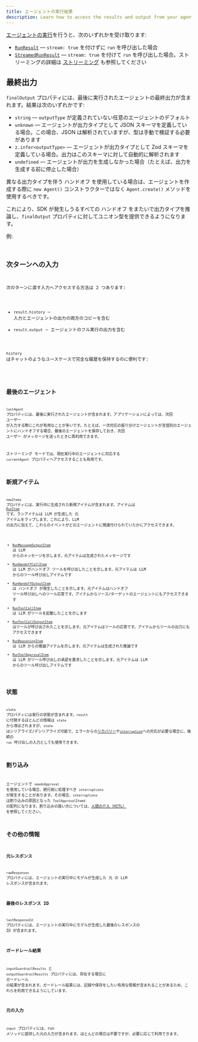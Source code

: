 ```yaml
---
title: エージェントの実行結果
description: Learn how to access the results and output from your agent run
---
```



[エージェントの実行](/openai-agents-js/ja/guides/running-agents)を行うと、次のいずれかを受け取ります:

- [`RunResult`](/openai-agents-js/openai/agents/classes/runresult) — `stream: true` を付けずに `run` を呼び出した場合
- [`StreamedRunResult`](/openai-agents-js/openai/agents/classes/streamedrunresult) — `stream: true` を付けて `run` を呼び出した場合。ストリーミングの詳細は [ストリーミング](/openai-agents-js/ja/guides/streaming) も参照してください

## 最終出力

`finalOutput` プロパティには、最後に実行されたエージェントの最終出力が含まれます。結果は次のいずれかです:

- `string` — `outputType` が定義されていない任意のエージェントのデフォルト
- `unknown` — エージェントが出力タイプとして JSON スキーマを定義している場合。この場合、JSON は解析されていますが、型は手動で検証する必要があります
- `z.infer<outputType>` — エージェントが出力タイプとして Zod スキーマを定義している場合。出力はこのスキーマに対して自動的に解析されます
- `undefined` — エージェントが出力を生成しなかった場合（たとえば、出力を生成する前に停止した場合）

異なる出力タイプを伴う ハンドオフ を使用している場合は、エージェントを作成する際に `new Agent()` コンストラクターではなく `Agent.create()` メソッドを使用するべきです。

これにより、SDK が発生しうるすべての ハンドオフ をまたいで出力タイプを推論し、`finalOutput` プロパティに対してユニオン型を提供できるようになります。

例:

<Code
  lang="typescript"
  code={handoffFinalOutputTypes}
  title="ハンドオフの最終出力タイプ"
/>

## 次ターンへの入力

次のターンに渡す入力へアクセスする方法は 2 つあります:

- `result.history` — 入力とエージェントの出力の両方のコピーを含む
- `result.output` — エージェントのフル実行の出力を含む

`history` はチャットのようなユースケースで完全な履歴を保持するのに便利です:

<Code lang="typescript" code={historyLoop} title="履歴ループ" />

## 最後のエージェント

`lastAgent` プロパティには、最後に実行されたエージェントが含まれます。アプリケーションによっては、次回 ユーザー が入力する際にこれが有用なことが多いです。たとえば、一次対応の振り分けエージェントが言語別のエージェントにハンドオフする場合、最後のエージェントを保存しておき、次回 ユーザー がメッセージを送ったときに再利用できます。

ストリーミング モードでは、現在実行中のエージェントに対応する `currentAgent` プロパティへアクセスすることも有用です。

## 新規アイテム

`newItems` プロパティには、実行中に生成された新規アイテムが含まれます。アイテムは [`RunItem`](/openai-agents-js/openai/agents/type-aliases/runitem) です。ランアイテムは LLM が生成した 元 アイテムをラップします。これにより、LLM の出力に加えて、これらのイベントがどのエージェントに関連付けられていたかにアクセスできます。

- [`RunMessageOutputItem`](/openai-agents-js/openai/agents/classes/runmessageoutputitem) は LLM からのメッセージを示します。元アイテムは生成されたメッセージです
- [`RunHandoffCallItem`](/openai-agents-js/openai/agents/classes/runhandoffcallitem) は LLM がハンドオフ ツールを呼び出したことを示します。元アイテムは LLM からのツール呼び出しアイテムです
- [`RunHandoffOutputItem`](/openai-agents-js/openai/agents/classes/runhandoffoutputitem) は ハンドオフ が発生したことを示します。元アイテムはハンドオフ ツール呼び出しへのツール応答です。アイテムからソース/ターゲットのエージェントにもアクセスできます
- [`RunToolCallItem`](/openai-agents-js/openai/agents/classes/runtoolcallitem) は LLM がツールを起動したことを示します
- [`RunToolCallOutputItem`](/openai-agents-js/openai/agents/classes/runtoolcalloutputitem) はツールが呼び出されたことを示します。元アイテムはツールの応答です。アイテムからツールの出力にもアクセスできます
- [`RunReasoningItem`](/openai-agents-js/openai/agents/classes/runreasoningitem) は LLM からの推論アイテムを示します。元アイテムは生成された推論です
- [`RunToolApprovalItem`](/openai-agents-js/openai/agents/classes/runtoolapprovalitem) は LLM がツール呼び出しの承認を要求したことを示します。元アイテムは LLM からのツール呼び出しアイテムです

## 状態

`state` プロパティには実行の状態が含まれます。`result` に付随するほとんどの情報は `state` から導出されますが、`state` はシリアライズ/デシリアライズ可能で、エラーからの[リカバリー](/openai-agents-js/ja/guides/running-agents#exceptions)や[`interruption`](#interruptions)への対応が必要な場合に、後続の `run` 呼び出しの入力としても使用できます。

## 割り込み

エージェントで `needsApproval` を使用している場合、続行前に処理すべき `interruptions` が発生することがあります。その場合、`interruptions` は割り込みの原因となった `ToolApprovalItem`s の配列になります。割り込みの扱い方については、[人間の介入（HITL）](/openai-agents-js/ja/guides/human-in-the-loop) を参照してください。

## その他の情報

### 元レスポンス

`rawResponses` プロパティには、エージェントの実行中にモデルが生成した 元 の LLM レスポンスが含まれます。

### 最後のレスポンス ID

`lastResponseId` プロパティには、エージェントの実行中にモデルが生成した最後のレスポンスの ID が含まれます。

### ガードレール結果

`inputGuardrailResults` と `outputGuardrailResults` プロパティには、存在する場合に ガードレール の結果が含まれます。ガードレール結果には、記録や保存をしたい有用な情報が含まれることがあるため、これらを利用できるようにしています。

### 元の入力

`input` プロパティには、run メソッドに提供した元の入力が含まれます。ほとんどの場合は不要ですが、必要に応じて利用できます。
